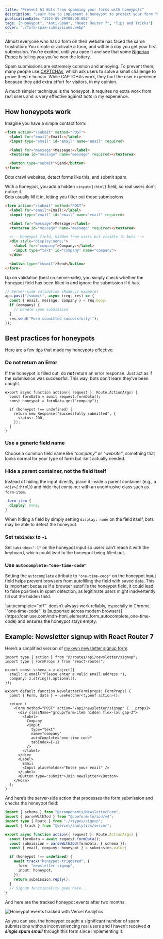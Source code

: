 ```yaml
---
title: "Prevent AI Bots from spamming your forms with honeypots"
description: "Learn how to implement a honeypot to protect your form from spam submissions by AI or regular bots."
publicationDate: "2025-09-29T08:00:00Z"
tags: ["Honeypot", "Anti-Spam", "React Router 7", "Tips and Tricks"]
cover: "./form-spam-submissions.webp"
---
```



Almost everyone who has a form on their website has faced the same frustration:
You create or activate a form, and within a day you get your first submission. You’re excited, until you open it and see that some [Nigerian Prince](https://www.expressvpn.com/blog/nigerian-prince-scam/) is telling you you’ve won the lottery.

Spam submissions are extremely common and annoying. To prevent them, many people use [CAPTCHAs](https://www.cloudflare.com/learning/bots/how-captchas-work/), which ask users to solve a small challenge to prove they’re human. While CAPTCHAs work, they hurt the user experience because they add extra effort for visitors, in my opinion.

A much simpler technique is the honeypot. It requires no extra work from real users and is very effective against bots in my experience.

## How honeypots work

Imagine you have a simple contact form:

```html filename="index.html"
<form action="/submit" method="POST">
  <label for="email">Email:</label>
  <input type="email" id="email" name="email" required>

  <label for="message">Message:</label>
  <textarea id="message" name="message" required></textarea>

  <button type="submit">Send</button>
</form>
```

Bots crawl websites, detect forms like this, and submit spam.

With a honeypot, you add a hidden `<input>{:html}` field, so real users don’t notice it.  
Bots usually fill it in, letting you filter out those submissions.

```html filename="index.html" add={8-12}
<form action="/submit" method="POST">
  <label for="email">Email:</label>
  <input type="email" id="email" name="email" required>

  <label for="message">Message:</label>
  <textarea id="message" name="message" required></textarea>

  <!-- Honeypot field, hidden from users but visible to bots -->
  <div style="display:none;">
    <label for="company">Company:</label>
    <input type="text" id="company" name="company">
  </div>

  <button type="submit">Send</button>
</form>
```

Up on validation (best on server-side), you simply check whether the honeypot field has been filled in and ignore the submission if it has.

```js filename="main.js"
// Server-side validation (Node.js example)
app.post("/submit", async (req, res) => {
  const { email, message, company } = req.body;
  if (company) {
    // Handle spam submission
  }
  res.send("Form submitted successfully!");
});
```

## Best practices for honeypots

Here are a few tips that made my honeypots effective:

### Do not return an Error

If the honeypot is filled out, do _**not**_ return an error response. Just act as if the submission was successful. This way, bots don’t learn they’ve been caught.

```tsx highlight={6-8}
export async function action({ request }: Route.ActionArgs) {
  const formData = await request.formData();
  const honeypot = formData.get("company");

  if (honeypot !== undefined) {
    return new Response("Successfully submitted", {
      status: 200,
    });
  }
}
```

### Use a generic field name

Choose a common field name like _"company"_ or _"website"_, something that looks normal for your type of form but isn’t actually needed.

<NewsletterForm />

### Hide a parent container, not the field itself

Instead of hiding the input directly, place it inside a parent container (e.g., a `<div>{:html}`) and hide that container with an unobtrusive class such as `form-item`.

```css
.form-item {
  display: none;
}
```

When hiding a field by simply setting `display: none` on the field itself, bots may be able to detect the honeypot.

### Set `tabindex` to `-1`

Set `tabindex="-1"` on the honeypot input so users can’t reach it with the keyboard, which could lead to the honeypot being filled out.

### Use `autocomplete="one-time-code"`

Setting the `autocomplete` attribute to `"one-time-code"` on the honeypot input field helps prevent browsers from autofilling the field with saved data. This is important because if a browser autofills the honeypot field, it could lead to false positives in spam detection, as legitimate users might inadvertently fill out the hidden field.

<Alert type="question" title="Why not use autocomplete=off?">
  `autocomplete="off"` doesn’t always work reliably, especially in Chrome.
  `"one-time-code"` is [supported across modern
  browsers](https://caniuse.com/mdn-html_elements_form_autocomplete_one-time-code)
  and ensures the honeypot stays empty.
</Alert>

## Example: Newsletter signup with React Router 7

Here’s a simplified version of [my own newsletter signup form](https://github.com/nikolailehbrink/portfolio/blob/main/app/components/NewsletterForm.tsx):

```tsx filename="app/components/NewsletterForm.tsx" highlight={14-24} showLineNumbers
import type { action } from "@/routes/api/newsletter/signup";
import type { FormProps } from "react-router";

export const schema = z.object({
  email: z.email("Please enter a valid email address."),
  company: z.string().optional(),
});

export default function NewsletterForm(props: FormProps) {
  const { Form, data } = useFetcher<typeof action>();

  return (
    <Form method="POST" action="/api/newsletter/signup" {...props}>
      <div className="group/form-item hidden flex-col gap-2">
        <label>
          Company
          <input
            type="text"
            name="company"
            autoComplete="one-time-code"
            tabIndex={-1}
          />
        </label>
      </div>
      <Label>
        Email
        <Input placeholder="Enter your email" />
      </Label>
      <Button type="submit">Join newsletter</Button>
    </Form>
  );
}
```

And here’s the server-side action that processes the form submission and checks the honeypot field:

```ts filename="app/routes/api/newsletter/signup.ts" highlight={11-17} showLineNumbers
import { schema } from "@/components/NewsletterForm";
import { parseWithZod } from "@conform-to/zod/v4";
import type { Route } from "./+types/signup";
import { track } from "@vercel/analytics/server";

export async function action({ request }: Route.ActionArgs) {
  const formData = await request.formData();
  const submission = parseWithZod(formData, { schema });
  const { email, company: honeypot } = submission.value;

  if (honeypot !== undefined) {
    await track("honeypot-triggered", {
      form: "newsletter-signup",
      input: honeypot,
    });
    return submission.reply();
  }
  // Signup functionality goes here...
}
```

And here are the tracked honeypot events after two months:

![Honeypot events tracked with Vercel Analytics](honeypot-events.png)

As you can see, the honeypot caught a significant number of spam submissions without inconveniencing real users and I haven’t received _**a single spam email**_ through this form since implementing it.
